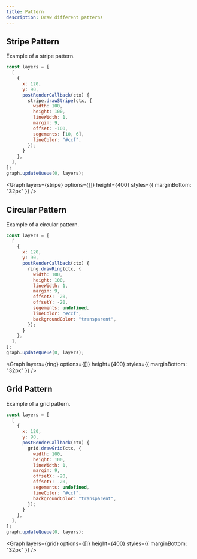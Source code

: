 ```yaml
---
title: Pattern
description: Draw different patterns
---
```


## Stripe Pattern

Example of a stripe pattern.

```js
const layers = [
  [
    {
      x: 120,
      y: 90,
      postRenderCallback(ctx) {
        stripe.drawStripe(ctx, {
          width: 100,
          height: 100,
          lineWidth: 1,
          margin: 9,
          offset: -100,
          segements: [10, 6],
          lineColor: "#ccf",
        });
      }
    },
  ],
];
graph.updateQueue(0, layers);
```

<Graph layers={stripe} options={[]} height={400} styles={{ marginBottom: "32px" }} />

## Circular Pattern

Example of a circular pattern.

```js
const layers = [
  [
    {
      x: 120,
      y: 90,
      postRenderCallback(ctx) {
        ring.drawRing(ctx, {
          width: 100,
          height: 100,
          lineWidth: 1,
          margin: 9,
          offsetX: -20,
          offsetY: -20,
          segements: undefined,
          lineColor: "#ccf",
          backgroundColor: "transparent",
        });
      }
    },
  ],
];
graph.updateQueue(0, layers);
```

<Graph layers={ring} options={[]} height={400} styles={{ marginBottom: "32px" }} />

## Grid Pattern

Example of a grid pattern.

```js
const layers = [
  [
    {
      x: 120,
      y: 90,
      postRenderCallback(ctx) {
        grid.drawGrid(ctx, {
          width: 100,
          height: 100,
          lineWidth: 1,
          margin: 9,
          offsetX: -20,
          offsetY: -20,
          segements: undefined,
          lineColor: "#ccf",
          backgroundColor: "transparent",
        });
      }
    },
  ],
];
graph.updateQueue(0, layers);
```

<Graph layers={grid} options={[]} height={400} styles={{ marginBottom: "32px" }} />